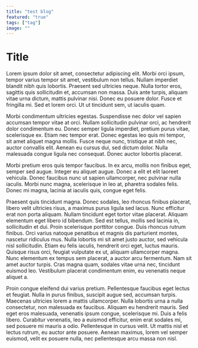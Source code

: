 ```yaml
---
title: "test blog"
featured: "true"
tags: ["tag"]
image: ""
---
```


# Title

Lorem ipsum dolor sit amet, consectetur adipiscing elit. Morbi orci ipsum, tempor varius tempor sit amet, vestibulum non tellus. Nullam imperdiet blandit nibh quis lobortis. Praesent sed ultricies neque. Nulla tortor eros, sagittis quis sollicitudin et, accumsan non massa. Duis ante turpis, aliquam vitae urna dictum, mattis pulvinar nisi. Donec eu posuere dolor. Fusce et fringilla mi. Sed et lorem orci. Ut ut tincidunt sem, ut iaculis quam.

Morbi condimentum ultricies egestas. Suspendisse nec dolor vel sapien accumsan tempor vitae at orci. Nullam sollicitudin pulvinar orci, ac hendrerit dolor condimentum eu. Donec semper ligula imperdiet, pretium purus vitae, scelerisque ex. Etiam nec tempor erat. Donec egestas leo quis mi tempor, sit amet aliquet magna mollis. Fusce neque nunc, tristique at nibh nec, auctor convallis elit. Aenean eu cursus dui, sed dictum dolor. Nulla malesuada congue ligula nec consequat. Donec auctor lobortis placerat.

Morbi pretium eros quis tempor faucibus. In ex arcu, mollis non finibus eget, semper sed augue. Integer eu aliquet augue. Donec a elit et elit laoreet vehicula. Donec faucibus nunc ut sapien ullamcorper, nec pulvinar nulla iaculis. Morbi nunc magna, scelerisque in leo at, pharetra sodales felis. Donec mi magna, lacinia at iaculis quis, congue eget felis.

Praesent quis tincidunt magna. Donec sodales, leo rhoncus finibus placerat, libero velit ultricies risus, a maximus purus ligula sed lacus. Nunc efficitur erat non porta aliquam. Nullam tincidunt eget tortor vitae placerat. Aliquam elementum eget libero id bibendum. Sed est tellus, mollis sed lacinia in, sollicitudin et dui. Proin scelerisque porttitor congue. Duis rhoncus rutrum finibus. Orci varius natoque penatibus et magnis dis parturient montes, nascetur ridiculus mus. Nulla lobortis mi sit amet justo auctor, sed vehicula nisl sollicitudin. Etiam eu felis iaculis, hendrerit orci eget, luctus mauris. Quisque risus orci, feugiat vulputate ex ut, aliquam ullamcorper magna. Nunc elementum ex tempus sem placerat, a auctor arcu fermentum. Nam sit amet auctor turpis. Cras magna quam, sodales vitae urna nec, tincidunt euismod leo. Vestibulum placerat condimentum enim, eu venenatis neque aliquet a.

Proin congue eleifend dui varius pretium. Pellentesque faucibus eget lectus et feugiat. Nulla in purus finibus, suscipit augue sed, accumsan turpis. Maecenas ultricies lorem a mattis ullamcorper. Nulla lobortis urna a nulla consectetur, non malesuada ex faucibus. Aliquam eu hendrerit mauris. Sed eget eros malesuada, venenatis ipsum congue, scelerisque mi. Duis a felis libero. Curabitur venenatis, leo a euismod efficitur, enim erat sodales mi, sed posuere mi mauris a odio. Pellentesque in cursus velit. Ut mattis nisl et lectus rutrum, eu auctor ante posuere. Aenean maximus, lorem vel semper euismod, velit ex posuere nulla, nec pellentesque arcu massa non nisl.
